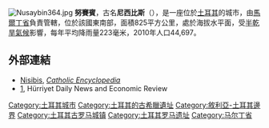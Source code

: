 [[Image:Nusaybin364.jpg|right]]
'''努賽賓'''，古名'''尼西比斯'''（{{lang-grc|Νίσιβις}}），是一座位於[[土耳其|土耳其]]的城市，由[[馬爾丁省|馬爾丁省]]負責管轄，位於該國東南部，面積825平方公里，處於海拔水平面，受[[半乾旱氣候|半乾旱氣候]]影響，每年平均降雨量223毫米，2010年人口44,697。

==外部連結==
* [http://www.newadvent.org/cathen/11084c.htm Nisibis], ''[[Catholic_Encyclopedia|Catholic Encyclopedia]]''
* [http://www.hurriyetdailynews.com/n.php?n=syrian-orthodox-church-in-mardin-gets-spray-painted-with-offensive-statements-2010-07-14], Hürriyet Daily News and Economic Review

{{Authority control}}
{{Turkey-geo-stub}}
[[Category:土耳其城市|Category:土耳其城市]]
[[Category:土耳其的古希臘遺址|Category:土耳其的古希臘遺址]]
[[Category:敘利亞-土耳其邊界|Category:敘利亞-土耳其邊界]]
[[Category:土耳其古罗马城镇|Category:土耳其古罗马城镇]]
[[Category:土耳其罗马遗址|Category:土耳其罗马遗址]]
[[Category:马尔丁省|Category:马尔丁省]]
